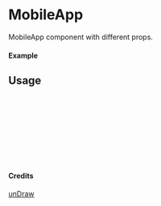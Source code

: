 
<Meta of={MobileApp} title="unDraw/MobileApp" />

# MobileApp

MobileApp component with different props.

#### Example

<Canvas of={MobileApp.Primary} />

## Usage

```ts
import { MobileApp } from "yadl-ui";

const Example = () => {
  return (
      <MobileApp />
  );
};

export default Example;
```

#### Credits
[unDraw](https://undraw.co/illustrations)
